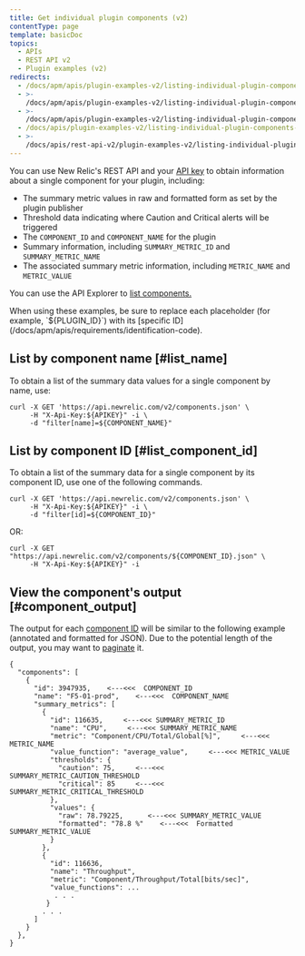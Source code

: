 ```yaml
---
title: Get individual plugin components (v2)
contentType: page
template: basicDoc
topics:
  - APIs
  - REST API v2
  - Plugin examples (v2)
redirects:
  - /docs/apm/apis/plugin-examples-v2/listing-individual-plugin-components
  - >-
    /docs/apm/apis/plugin-examples-v2/listing-individual-plugin-components/api-v2
  - >-
    /docs/apm/apis/plugin-examples-v2/listing-individual-plugin-components-api-v2
  - /docs/apis/plugin-examples-v2/listing-individual-plugin-components-v2
  - >-
    /docs/apis/rest-api-v2/plugin-examples-v2/listing-individual-plugin-components-v2
---
```


You can use New Relic's REST API and your [API key](/docs/apis/rest-api-v2/requirements/rest-api-key) to obtain information about a single component for your plugin, including:

* The summary metric values in raw and formatted form as set by the plugin publisher
* Threshold data indicating where Caution and Critical alerts will be triggered
* The `COMPONENT_ID` and `COMPONENT_NAME` for the plugin
* Summary information, including `SUMMARY_METRIC_ID` and `SUMMARY_METRIC_NAME`
* The associated summary metric information, including `METRIC_NAME` and `METRIC_VALUE`

You can use the API Explorer to [list components.](https://rpm.newrelic.com/api/explore/components/list)

<Callout variant="tip">
  When using these examples, be sure to replace each placeholder (for example, `${PLUGIN_ID}`) with its [specific ID](/docs/apm/apis/requirements/identification-code).
</Callout>

## List by component name [#list_name]

To obtain a list of the summary data values for a single component by name, use:

```
curl -X GET 'https://api.newrelic.com/v2/components.json' \
     -H "X-Api-Key:${APIKEY}" -i \
     -d "filter[name]=${COMPONENT_NAME}"
```

## List by component ID [#list_component_id]

To obtain a list of the summary data for a single component by its component ID, use one of the following commands.

```
curl -X GET 'https://api.newrelic.com/v2/components.json' \
     -H "X-Api-Key:${APIKEY}" -i \
     -d "filter[id]=${COMPONENT_ID}"
```

OR:

```
curl -X GET "https://api.newrelic.com/v2/components/${COMPONENT_ID}.json" \
     -H "X-Api-Key:${APIKEY}" -i
```

## View the component's output [#component_output]

The output for each [component ID](/docs/apm/apis/requirements/identification-code) will be similar to the following example (annotated and formatted for JSON). Due to the potential length of the output, you may want to [paginate](/docs/apm/apis/requirements/pagination-api-output) it.

```
{
  "components": [
    {
      "id": 3947935,    <---<<<  COMPONENT_ID
      "name": "F5-01-prod",    <---<<<  COMPONENT_NAME
      "summary_metrics": [
        {
          "id": 116635,     <---<<< SUMMARY_METRIC_ID
          "name": "CPU",     <---<<< SUMMARY_METRIC_NAME
          "metric": "Component/CPU/Total/Global[%]",     <---<<< METRIC_NAME
          "value_function": "average_value",     <---<<< METRIC_VALUE
          "thresholds": {
            "caution": 75,     <---<<< SUMMARY_METRIC_CAUTION_THRESHOLD
            "critical": 85     <---<<< SUMMARY_METRIC_CRITICAL_THRESHOLD
          },
          "values": {
            "raw": 78.79225,      <---<<< SUMMARY_METRIC_VALUE
            "formatted": "78.8 %"    <---<<<  Formatted SUMMARY_METRIC_VALUE
          }
        },
        {
          "id": 116636,
          "name": "Throughput",
          "metric": "Component/Throughput/Total[bits/sec]",
          "value_functions": ...
           . . . 
         }
        . . .  
      ]
    }
  },
}
```

